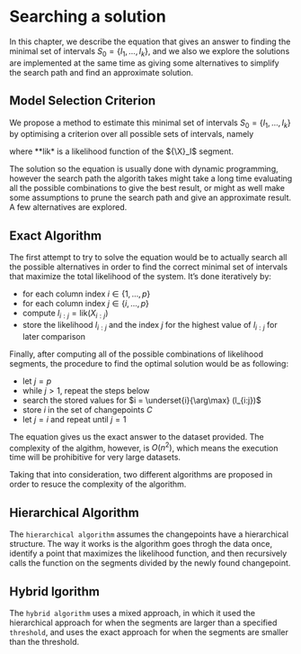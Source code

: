 # Searching a solution

In this chapter, we describe the equation that gives an answer to finding the minimal
set of intervals $S_0=\{I_1,\dotsc, I_k\}$, and we also we explore the solutions
are implemented at the same time as giving some alternatives to simplify the search
path and find an approximate solution.

## Model Selection Criterion

We propose a method to estimate this minimal set of intervals $S_0=\{I_1,\dotsc, I_k\}$
by optimising a criterion over all possible sets of intervals, namely

\begin{equation}\label{opprob}
\hat S \;=\; \underset{S}{\arg\max}\; \Bigl\{ \sum_{I\in S} ( \text{pen}({\X}_I)) \Bigr\}\,,
\end{equation}
where **lik* is a likelihood function of the ${\X}_I$ segment.

The solution so the equation is usually done with dynamic programming, however the
search path the algorith takes might take a long time evaluating all the possible
combinations to give the best result, or might as well make some assumptions to
prune the search path and give an approximate result. A few alternatives are
explored.

## Exact Algorithm

The first attempt to try to solve the equation would be to actually search all the possible alternatives
in order to find the correct minimal set of intervals that maximize the total likelihood of the system.
It's done iteratively by:

- for each column index $i \in \{1, \dots, p\}$
- for each column index $j \in \{i, \dots, p\}$
- compute $l_{i:j}=\text{lik}(X_{i:j})$
- store the likelihood $l_{i:j}$ and the index $j$ for the highest value of $l_{i:j}$ for later comparison

Finally, after computing all of the possible combinations of likelihood segments,
the procedure to find the optimal solution would be as following:

- let $j = p$
- while $j > 1$, repeat the steps below
- search the stored values for $i = \underset{i}{\arg\max} (l_{i:j})$
- store $i$ in the set of changepoints $C$
- let $j = i$ and repeat until $j = 1$

The equation gives us the exact answer to the dataset provided. The complexity of the algithm, however, is
$O(n^2)$, which means the execution time will be prohibitive for very large
datasets.

Taking that into consideration, two different algorithms are proposed in order
to resuce the complexity of the algorithm.

## Hierarchical Algorithm

The `hierarchical algorithm` assumes the changepoints have a hierarchical structure.
The way it works is the algorithm goes throgh the data once, identify a point that
maximizes the likelihood function, and then recursively calls the function on the
segments divided by the newly found changepoint.

## Hybrid lgorithm

The `hybrid algorithm` uses a mixed approach, in which it used the hierarchical
approach for when the segments are larger than a specified `threshold`, and uses
the exact approach for when the segments are smaller than the threshold.
 